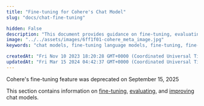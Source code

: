 ```yaml
---
title: "Fine-tuning for Cohere's Chat Model"
slug: "docs/chat-fine-tuning"

hidden: False
description: "This document provides guidance on fine-tuning, evaluating, and improving chat models."
image: "../../assets/images/6ff1f01-cohere_meta_image.jpg"  
keywords: "chat models, fine-tuning language models, fine-tuning, fine-tuning chat models"

createdAt: "Fri Nov 10 2023 18:20:28 GMT+0000 (Coordinated Universal Time)"
updatedAt: "Fri Mar 15 2024 04:42:37 GMT+0000 (Coordinated Universal Time)"
---
```


<Error>
Cohere's fine-tuning feature was deprecated on September 15, 2025
</Error>

This section contains information on [fine-tuning](/docs/chat-starting-the-training), [evaluating](/docs/chat-understanding-the-results), and [improving](/docs/chat-improving-the-results) chat models.
